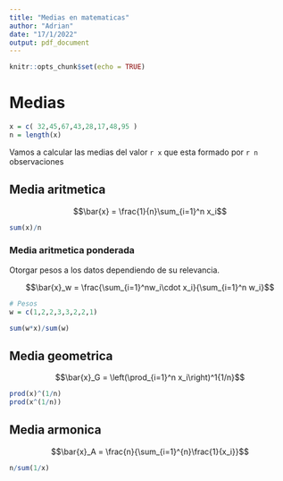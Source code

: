 ```yaml
---
title: "Medias en matematicas"
author: "Adrian"
date: "17/1/2022"
output: pdf_document
---
```


```r
knitr::opts_chunk$set(echo = TRUE)
```

# Medias

```r
x = c( 32,45,67,43,28,17,48,95 )
n = length(x)
```

Vamos a calcular las medias del valor `r x` que esta formado por `r n` observaciones

## Media aritmetica
$$\bar{x} = \frac{1}{n}\sum_{i=1}^n x_i$$

```r
sum(x)/n
```

### Media aritmetica ponderada
Otorgar pesos a los datos dependiendo de su relevancia.

$$\bar{x}_w =  \frac{\sum_{i=1}^nw_i\cdot x_i}{\sum_{i=1}^n w_i}$$

```r
# Pesos
w = c(1,2,2,3,3,2,2,1)

sum(w*x)/sum(w)
```


## Media geometrica
$$\bar{x}_G = \left(\prod_{i=1}^n x_i\right)^1{1/n}$$

```r
prod(x)^(1/n)
prod(x^(1/n))
```

## Media armonica

$$\bar{x}_A = \frac{n}{\sum_{i=1}^{n}\frac{1}{x_i}}$$
```r
n/sum(1/x)
```
